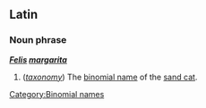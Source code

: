 ==Latin==
===Noun phrase===
'''''[[Felis]] [[margarita]]'''''

#(''[[taxonomy]]'') The [[binomial name]] of the [[sand cat]].

[[Category:Binomial names]]